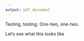 ```yaml
---
output: pdf_document
---
```


\appendix
\chapter{Title A}

Testing, testing. One-two, one-two.


\chapter{Title B}

Let's see what this looks like


